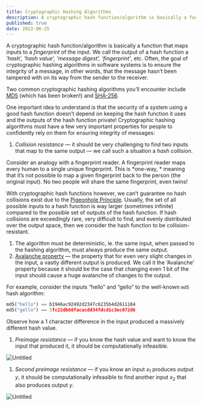 ```yaml
---
title: Cryptographic Hashing Algorithms
description: A cryptographic hash function/algorithm is basically a function that maps inputs to a fingerprint of the input.
published: true
date: 2022-06-25
---
```


A cryptographic hash function/algorithm is basically a function that maps inputs to a *fingerprint* of the input. We call the output of a hash function a ‘*hash’, ‘hash value’, ‘message digest’, ‘fingerprint’*, etc. Often, the goal of cryptographic hashing algorithms in software systems is to ensure the integrity of a message, in other words, that the message hasn’t been tampered with on its way from the sender to the receiver.

Two common cryptographic hashing algorithms you’ll encounter include [MD5](https://en.wikipedia.org/wiki/MD5) (which has been broken!) and [SHA-256](https://en.wikipedia.org/wiki/SHA-2).  

One important idea to understand is that the security of a system using a good hash function doesn’t depend on keeping the hash function it uses and the outputs of the hash function private! Cryptographic hashing algorithms must have a few very important properties for people to confidently rely on them for ensuring integrity of messages:

1. *Collision resistance* — it should be very challenging to find two inputs that map to the same output — we call such a situation a *hash collision*. 

Consider an analogy with a fingerprint reader. A fingerprint reader maps every human to a single unique fingerprint. This is *one-way, * meaning that it’s not possible to map a given fingerprint back to the person (the original input). No two people will share the same fingerprint, even twins!

With cryptographic hash functions however, we can’t guarantee no hash collisions exist due to the [Pigeonhole Principle](https://en.wikipedia.org/wiki/Pigeonhole_principle). Usually, the set of all possible inputs to a hash function is way larger (sometimes infinite) compared to the possible set of outputs of the hash function. If hash collisions are exceedingly rare, very difficult to find, and evenly distributed over the output space, then we consider the hash function to be collision-resistant.

1. The algorithm must be deterministic, ie. the same input, when passed to the hashing algorithm, must always produce the same output.
2. [Avalanche property](https://en.wikipedia.org/wiki/Avalanche_effect) — the property that for even very slight changes in the input, a vastly different output is produced. We call it the ‘Avalanche’ property because it should be the case that changing even 1 bit of the input should cause a huge avalanche of changes to the output.

For example, consider the inputs “hello” and “gello” to the well-known `md5` hash algorithm: 

```python
md5("hello") == b1946ac92492d2347c6235b4d2611184 
md5("gello") == 5fc22db60facacdd34fdcd1c3ec072d6
```

Observe how a 1 character difference in the input produced a massively different hash value.

1. *Preimage resistance* — if you know the hash value and want to know the input that produced it, it should be computationally infeasible.

![Untitled](https://s3.us-west-2.amazonaws.com/secure.notion-static.com/2368c63a-f3fe-4f44-bd38-615297eb4f4f/Untitled.png?X-Amz-Algorithm=AWS4-HMAC-SHA256&X-Amz-Content-Sha256=UNSIGNED-PAYLOAD&X-Amz-Credential=AKIAT73L2G45EIPT3X45%2F20220410%2Fus-west-2%2Fs3%2Faws4_request&X-Amz-Date=20220410T010602Z&X-Amz-Expires=86400&X-Amz-Signature=bc31e63e47389fc6f83908e11161e1504bc01164eb5b5154e2fce7efd2697a41&X-Amz-SignedHeaders=host&response-content-disposition=filename%20%3D%22Untitled.png%22&x-id=GetObject)

1. *Second preimage resistance* — if you know an input $x_1$ produces output $y$, it should be computationally infeasible to find another input $x_2$ that also produces output $y$.

![Untitled](https://s3.us-west-2.amazonaws.com/secure.notion-static.com/b5aa8ca5-f2d1-4d86-b769-4a0cc3c8302a/Untitled.png?X-Amz-Algorithm=AWS4-HMAC-SHA256&X-Amz-Content-Sha256=UNSIGNED-PAYLOAD&X-Amz-Credential=AKIAT73L2G45EIPT3X45%2F20220410%2Fus-west-2%2Fs3%2Faws4_request&X-Amz-Date=20220410T010604Z&X-Amz-Expires=86400&X-Amz-Signature=0aac752c30d030c8a69bf20dbd43077124e2ec44d147ab3c9365b2381a8fdc00&X-Amz-SignedHeaders=host&response-content-disposition=filename%20%3D%22Untitled.png%22&x-id=GetObject)
